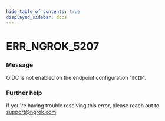 ```yaml
---
hide_table_of_contents: true
displayed_sidebar: docs
---
```



# ERR_NGROK_5207

### Message

OIDC is not enabled on the endpoint configuration "`ECID`".

### Further help

If you're having trouble resolving this error, please reach out to [support@ngrok.com](mailto:support@ngrok.com?subject=Help%20with%20ERR_NGROK_5207)

<ErrorDetails error="err_ngrok_5207" />
